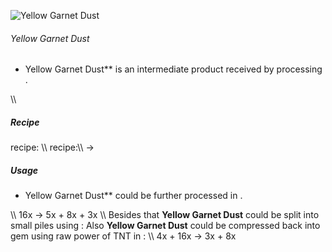 ![Yellow Garnet Dust](/mods/techreborn/yellow_garnet_dust.png)

###### Yellow Garnet Dust


- Yellow Garnet Dust** is an intermediate product received by
        processing
        <Mcitem id="techreborn:yellow_garnet"/>.

\\\\

##### Recipe

<Mcitem id="minecraft:crafting_table"/> recipe: \\\\
<Recipe recipe=" input techreborn:small_pile_of_yellow_garnet_dust
techreborn:small_pile_of_yellow_garnet_dust air input
techreborn:small_pile_of_yellow_garnet_dust
techreborn:small_pile_of_yellow_garnet_dust air input air air air output
techreborn:yellow_garnet_dust "/>
<Mcitem id="techreborn:grinder"/> recipe:\\\\
<Mcitem id="techreborn:yellow_garnet"/> -\>
<Mcitem id="techreborn:yellow_garnet_dust"/>

##### Usage

- Yellow Garnet Dust** could be further processed in
        <Mcitem id="techreborn:industrial_centrifuge"/>.

\\\\ 16x<Mcitem id="techreborn:yellow_garnet_dust"/>
-\> 5x<Mcitem id="techreborn:andradite_dust"/> +
8x<Mcitem id="techreborn:grossular_dust"/> +
3x<Mcitem id="techreborn:uvarovite_dust"/> \\\\
Besides that **Yellow Garnet Dust** could be split into small piles
using <Mcitem id="minecraft:crafting_table"/>:
<Recipe recipe=" input air air air input air
techreborn:yellow_garnet_dust air input air air air output
techreborn:small_pile_of_yellow_garnet_dust,4 "/>
Also **Yellow Garnet Dust** could be compressed back into gem using
raw power of TNT in
<Mcitem id="techreborn:implosion_compressor"/>: \\\\
4x<Mcitem id="techreborn:yellow_garnet_dust"/> +
16x<Mcitem id="minecraft:TNT"/> -\>
3x<Mcitem id="techreborn:yellow_garnet"/> +
8x<Mcitem id="techreborn:dark_ashes"/>

